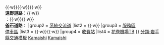 {{Navbox
|name = 釜石自動車道
|title = {{Ja Exp Route Sign|E46}} [[釜石自動車道]]
|titlestyle = border-left:3em solid {{{路線色1|#393}}}; border-right:3em solid {{{路線色2|#007d18}}}; background-color:#dfd;
|groupstyle = background-color:#dfd;
|group1 = [[交流道]]<br />[[智慧型交流道]]
|list1 = '''花卷～遠野'''：{{IC|花卷機場|1}}{{·w}}{{IC|東和|2}}{{·w}}{{IC|江刺田瀨|3}}{{·w}}{{IC|宮守|4}}{{·w}}{{IC|遠野|5}}<br />'''遠野道路'''：{{IC|遠野|5}}{{·w}}{{IC|遠野住田|6}}<br />'''{{link-ja|仙人峠道路 (釜石自動車道)|仙人峠道路|仙人峠道路}}'''：{{IC|遠野住田|6}}{{·w}}{{IC|瀧觀洞|7}}{{·w}}{{IC|釜石仙人峠|8}}<br />'''釜石道路'''：{{IC|釜石仙人峠|8}}
|group2 = [[系統交流道]]
|list2 = {{JCT|花卷|38-2|{{自動車道|東北}}}}{{·w}}{{JCT|釜石|40|[[三陸自動車道|三陸道]]}}
|group3 = [[服務區 (公路)|服務區]]<br />[[服務區 (公路)|停車區]]
|list3 = {{link-ja|道之驛東和|道の駅とうわ}}{{·w}}{{link-ja|道之驛遠野風之丘|道の駅遠野風の丘}}{{·w}}{{link-ja|道之驛釜石仙人峠|道の駅釜石仙人峠}}
|group4 = [[收費站]]
|list4 = [[花卷機場主線收費站|花卷機場TB]]
}}
<noinclude>
<noinclude>
[[分類:岩手縣交通模板]]
[[分類:東日本高速公路模板|Kamaishi]]
[[分類:日本其他快速道路模板|Kamaishi]]
</noinclude>